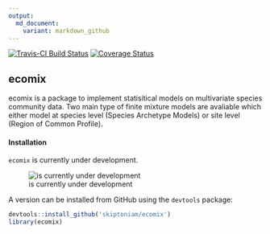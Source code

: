 ```yaml
---
output:
  md_document:
    variant: markdown_github
---
```


[![Travis-CI Build Status](https://travis-ci.org/skiptoniam/ecomix.svg?branch=master)](https://travis-ci.org/skiptoniam/ecomix.svg?branch=master)
[![Coverage Status](https://img.shields.io/codecov/c/github/skiptoniam/ecomix/master.svg)](https://codecov.io/github/skiptoniam/ecomix?branch=master)

## ecomix

ecomix is a package to implement statisitical models on multivariate species community data. Two main type of finite mixture models are avaliable which either model at species level (Species Archetype Models) or site level (Region of Common Profile). 


#### Installation

`ecomix` is currently under development.

![is currently under development](https://media.giphy.com/media/kudIERso2pFiE/giphy.gif)

A version can be installed from GitHub using the `devtools` package: 

```r
devtools::install_github('skiptoniam/ecomix')
library(ecomix)
```
